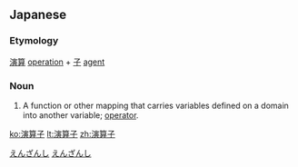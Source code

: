 ==Japanese==

===Etymology===
{{ja-kanjitab|えん|さん|し|k2=ざん|yomi=o}}
[[演算]] [[operation]] + [[子]] [[agent]]

===Noun===
{{ja-noun|えんざんし}}

# {{lb|ja|mathematics|computing}} A function or other mapping that carries variables defined on a domain into another variable; [[operator]].

[[Category:ja:Mathematics|えんざんし]]
[[Category:ja:Computing|えんざんし]]

[[ko:演算子]]
[[lt:演算子]]
[[zh:演算子]]